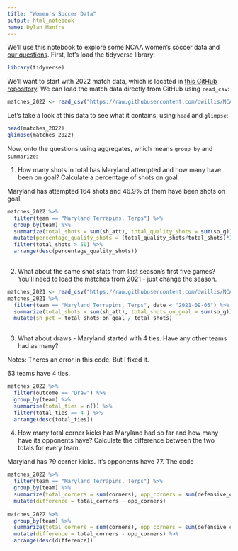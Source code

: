 ```yaml
---
title: "Women's Soccer Data"
output: html_notebook
name: Dylan Manfre
---
```


We'll use this notebook to explore some NCAA women's soccer data and [our questions](https://docs.google.com/spreadsheets/d/1kTSrnl1URmcexIWLDMWqDnp3q-c2OS45uifnhjp10n4/edit#gid=0). First, let's load the tidyverse library:

```r
library(tidyverse)
```

We'll want to start with 2022 match data, which is located in [this GitHub repository](https://github.com/dwillis/NCAAWomensSoccerData). We can load the match data directly from GitHub using `read_csv`:


```r
matches_2022 <- read_csv("https://raw.githubusercontent.com/dwillis/NCAAWomensSoccerData/main/data/ncaa_womens_soccer_matchstats_2022.csv")
```

Let's take a look at this data to see what it contains, using `head` and `glimpse`:

```r
head(matches_2022)
glimpse(matches_2022)
```

Now, onto the questions using aggregates, which means `group_by` and `summarize`:

1. How many shots in total has Maryland attempted and how many have been on goal? Calculate a percentage of shots on goal.

Maryland has attempted 164 shots and 46.9% of them have been shots on goal. 

```r
matches_2022 %>% 
  filter(team == "Maryland Terrapins, Terps") %>% 
  group_by(team) %>% 
  summarize(total_shots = sum(sh_att), total_quality_shots = sum(so_g)) %>% 
  mutate(percentage_quality_shots = (total_quality_shots/total_shots)*100) %>% 
  filter(total_shots > 50) %>% 
  arrange(desc(percentage_quality_shots))
 
```

2. What about the same shot stats from last season's first five games? You'll need to load the matches from 2021 - just change the season.

```r
matches_2021 <- read_csv("https://raw.githubusercontent.com/dwillis/NCAAWomensSoccerData/main/data/ncaa_womens_soccer_matchstats_2021.csv")
matches_2021 %>%
  filter(team == "Maryland Terrapins, Terps", date < "2021-09-05") %>%
  summarize(total_shots = sum(sh_att), total_shots_on_goal = sum(so_g)) %>%
  mutate(sh_pct = total_shots_on_goal / total_shots)
  
```


3. What about draws - Maryland started with 4 ties. Have any other teams had as many?

Notes: Theres an error in this code. But I fixed it.

63 teams have 4 ties.


```r
matches_2022 %>% 
  filter(outcome == "Draw") %>%
  group_by(team) %>%
  summarise(total_ties = n()) %>%
  filter(total_ties == 4 ) %>% 
  arrange(desc(total_ties)) 
```


4. How many total corner kicks has Maryland had so far and how many have its opponents have? Calculate the difference between the two totals for every team.

Maryland has 79 corner kicks. It's opponents have 77.
The code 

```r
matches_2022 %>% 
  filter(team == "Maryland Terrapins, Terps") %>% 
  group_by(team) %>% 
  summarize(total_corners = sum(corners), opp_corners = sum(defensive_corners)) %>% 
  mutate(difference = total_corners - opp_corners)
  
matches_2022 %>% 
  group_by(team) %>% 
  summarize(total_corners = sum(corners), opp_corners = sum(defensive_corners)) %>% 
  mutate(difference = total_corners - opp_corners) %>% 
  arrange(desc(difference))
```

```r




```

